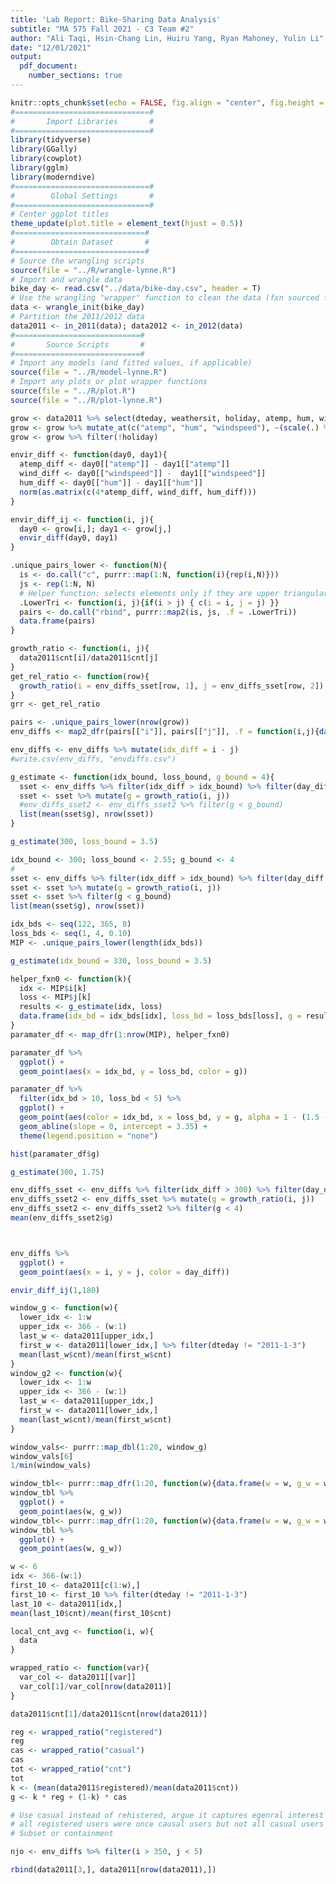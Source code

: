 ```yaml
---
title: 'Lab Report: Bike-Sharing Data Analysis'
subtitle: "MA 575 Fall 2021 - C3 Team #2"
author: "Ali Taqi, Hsin-Chang Lin, Huiru Yang, Ryan Mahoney, Yulin Li"
date: "12/01/2021"
output: 
  pdf_document: 
    number_sections: true
---
```


```r
knitr::opts_chunk$set(echo = FALSE, fig.align = "center", fig.height = 4, fig.width = 6)
#==============================#
#       Import Libraries       #
#==============================#
library(tidyverse)
library(GGally)
library(cowplot)
library(gglm)
library(moderndive)
#==============================#
#        Global Settings       #
#==============================#
# Center ggplot titles
theme_update(plot.title = element_text(hjust = 0.5))
#=============================#
#        Obtain Dataset       #
#=============================#
# Source the wrangling scripts
source(file = "../R/wrangle-lynne.R")
# Import and wrangle data
bike_day <- read.csv("../data/bike-day.csv", header = T)
# Use the wrangling "wrapper" function to clean the data (fxn sourced from wrangle.R)
data <- wrangle_init(bike_day)
# Partition the 2011/2012 data
data2011 <- in_2011(data); data2012 <- in_2012(data)
#============================#
#       Source Scripts       #
#============================#
# Import any models (and fitted values, if applicable)
source(file = "../R/model-lynne.R")
# Import any plots or plot wrapper functions
source(file = "../R/plot.R")
source(file = "../R/plot-lynne.R")
```

```r
grow <- data2011 %>% select(dteday, weathersit, holiday, atemp, hum, windspeed, "cnt")
grow <- grow %>% mutate_at(c("atemp", "hum", "windspeed"), ~(scale(.) %>% as.vector))
grow <- grow %>% filter(!holiday)
```

```r
envir_diff <- function(day0, day1){ 
  atemp_diff <- day0[["atemp"]] - day1[["atemp"]]
  wind_diff <- day0[["windspeed"]] -  day1[["windspeed"]]
  hum_diff <- day0[["hum"]] - day1[["hum"]]
  norm(as.matrix(c(4*atemp_diff, wind_diff, hum_diff)))
}
```

```r
envir_diff_ij <- function(i, j){ 
  day0 <- grow[i,]; day1 <- grow[j,]
  envir_diff(day0, day1)
}
```

```r
.unique_pairs_lower <- function(N){
  is <- do.call("c", purrr::map(1:N, function(i){rep(i,N)}))
  js <- rep(1:N, N)
  # Helper function: selects elements only if they are upper triangular
  .LowerTri <- function(i, j){if(i > j) { c(i = i, j = j) }}
  pairs <- do.call("rbind", purrr::map2(is, js, .f = .LowerTri))
  data.frame(pairs)
}
```

```r
growth_ratio <- function(i, j){
  data2011$cnt[i]/data2011$cnt[j]
}
get_rel_ratio <- function(row){
  growth_ratio(i = env_diffs_sset[row, 1], j = env_diffs_sset[row, 2])
}
grr <- get_rel_ratio
```


```r
pairs <- .unique_pairs_lower(nrow(grow))
env_diffs <- map2_dfr(pairs[["i"]], pairs[["j"]], .f = function(i,j){data.frame(i = i, j = j, day_diff = envir_diff_ij(i,j))})

```

```r
env_diffs <- env_diffs %>% mutate(idx_diff = i - j)
#write.csv(env_diffs, "envdiffs.csv")
```

```r
g_estimate <- function(idx_bound, loss_bound, g_bound = 4){
  sset <- env_diffs %>% filter(idx_diff > idx_bound) %>% filter(day_diff < loss_bound)
  sset <- sset %>% mutate(g = growth_ratio(i, j))
  #env_diffs_sset2 <- env_diffs_sset2 %>% filter(g < g_bound)
  list(mean(sset$g), nrow(sset))
}
```

```r
g_estimate(300, loss_bound = 3.5)
```


```r
idx_bound <- 300; loss_bound <- 2.55; g_bound <- 4
#
sset <- env_diffs %>% filter(idx_diff > idx_bound) %>% filter(day_diff < loss_bound)
sset <- sset %>% mutate(g = growth_ratio(i, j))
sset <- sset %>% filter(g < g_bound)
list(mean(sset$g), nrow(sset))
```


```r
idx_bds <- seq(122, 365, 8)
loss_bds <- seq(1, 4, 0.10)
MIP <- .unique_pairs_lower(length(idx_bds))
```

```r
g_estimate(idx_bound = 330, loss_bound = 3.5)
```




```r
helper_fxn0 <- function(k){
  idx <- MIP$i[k]
  loss <- MIP$j[k]
  results <- g_estimate(idx, loss)
  data.frame(idx_bd = idx_bds[idx], loss_bd = loss_bds[loss], g = results[[1]], n = results[[2]])
}
paramater_df <- map_dfr(1:nrow(MIP), helper_fxn0)
```

```r
paramater_df %>%
  ggplot() +
  geom_point(aes(x = idx_bd, y = loss_bd, color = g))
```

```r
paramater_df %>%
  filter(idx_bd > 10, loss_bd < 5) %>%
  ggplot() +
  geom_point(aes(color = idx_bd, x = loss_bd, y = g, alpha = 1 - (1.5 - (62000/2*62000 - 1.35*n)))) +
  geom_abline(slope = 0, intercept = 3.35) +
  theme(legend.position = "none")
```

```r
hist(paramater_df$g)
```


```r
g_estimate(300, 1.75)
```


```r
env_diffs_sset <- env_diffs %>% filter(idx_diff > 300) %>% filter(day_diff < 1.75)
env_diffs_sset2 <- env_diffs_sset %>% mutate(g = growth_ratio(i, j))
env_diffs_sset2 <- env_diffs_sset2 %>% filter(g < 4)
mean(env_diffs_sset2$g)
```

```r

```


```r

```



```r
env_diffs %>%
  ggplot() +
  geom_point(aes(x = i, y = j, color = day_diff))
```


```r
envir_diff_ij(1,180)
```

```r
window_g <- function(w){
  lower_idx <- 1:w
  upper_idx <- 366 - (w:1)
  last_w <- data2011[upper_idx,]
  first_w <- data2011[lower_idx,] %>% filter(dteday != "2011-1-3")
  mean(last_w$cnt)/mean(first_w$cnt)
}
window_g2 <- function(w){
  lower_idx <- 1:w
  upper_idx <- 366 - (w:1)
  last_w <- data2011[upper_idx,]
  first_w <- data2011[lower_idx,]
  mean(last_w$cnt)/mean(first_w$cnt)
}
```

```r
window_vals<- purrr::map_dbl(1:20, window_g)
window_vals[6]
1/min(window_vals)
```

```r
window_tbl<- purrr::map_dfr(1:20, function(w){data.frame(w = w, g_w = window_g(w))})
window_tbl %>%
  ggplot() +
  geom_point(aes(w, g_w))
window_tbl<- purrr::map_dfr(1:20, function(w){data.frame(w = w, g_w = window_g2(w))})
window_tbl %>%
  ggplot() +
  geom_point(aes(w, g_w))

```


```r
w <- 6
idx <- 366-(w:1)
first_10 <- data2011[c(1:w),]
first_10 <- first_10 %>% filter(dteday != "2011-1-3")
last_10 <- data2011[idx,]
mean(last_10$cnt)/mean(first_10$cnt)
```


```r
local_cnt_avg <- function(i, w){
  data
}
```

```r
wrapped_ratio <- function(var){
  var_col <- data2011[[var]]
  var_col[1]/var_col[nrow(data2011)]
}
```


```r
data2011$cnt[1]/data2011$cnt[nrow(data2011)]
```

```r
reg <- wrapped_ratio("registered")
reg
cas <- wrapped_ratio("casual")
cas
tot <- wrapped_ratio("cnt")
tot
k <- (mean(data2011$registered)/mean(data2011$cnt))
g <- k * reg + (1-k) * cas
```

```r
# Use casual instead of rehistered, argue it captures egenral interest better
# all registered users were once causal users but not all casual users will become registered users.
# Subset or containment
```

```r
njo <- env_diffs %>% filter(i > 350, j < 5)
```

```r
rbind(data2011[3,], data2011[nrow(data2011),])
```

